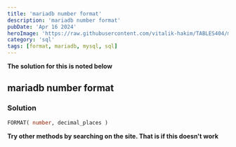 ```yaml
---
title: 'mariadb number format'
description: 'mariadb number format'
pubDate: 'Apr 16 2024'
heroImage: 'https://raw.githubusercontent.com/vitalik-hakim/TABLES404/main/error_b/sql.png'
category: 'sql'
tags: [format, mariadb, mysql, sql]
---
```


**The solution for this is noted below**

## mariadb number format

### Solution

```sql
FORMAT( number, decimal_places )
```

**Try other methods by searching on the site. That is if this doesn't work**
